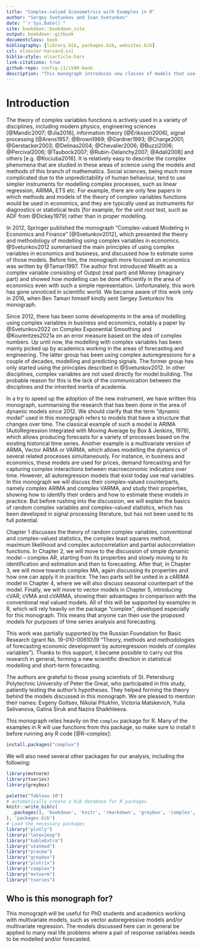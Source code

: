 ```yaml
--- 
title: "Complex-valued Econometrics with Examples in R"
author: "Sergey Svetunkov and Ivan Svetunkov"
date: "`r Sys.Date()`"
site: bookdown::bookdown_site
output: bookdown::gitbook
documentclass: book
bibliography: [library.bib, packages.bib, websites.bib]
csl: elsevier-harvard.csl
biblio-style: elsarticle-harv
link-citations: true
github-repo: config-i1/cVAR-book
description: "This monograph introduces new classes of models that use instrument of complex variables. This is for internal use only."
---
```


# Introduction {-}
The theory of complex variables functions is actively used in a variety of disciplines, including modern physics, engineering sciences [@Mandic2007; @Jia2016], information theory [@Eriksson2006], signal processing [@Arens1957; @Brown1969; @Gardner1993; @Charge2001; @Gerstacker2003; @Delmas2004; @Chevalier2006; @Buzzi2006; @Percival2006; @Taubock2007; @Rubin-Delanchy2007; @Adali2008] and others [e.g. @Kociuba2016]. It is relatively easy to describe the complex phenomena that are studied in these areas of science using the models and methods of this branch of mathematics. Social sciences, being much more complicated due to the unpredictability of human behaviour, tend to use simpler instruments for modelling complex processes, such as linear regression, ARIMA, ETS etc. For example, there are only few papers in which methods and models of the theory of complex variables functions would be used in economics, and they are typically used as instruments for diagnostics or statistical tests [for example, for the unit root test, such as ADF from @Dickey1979] rather than in proper modelling.

In 2012, Springer published the monograph “Complex-valued Modeling in Economics and Finance” [@Svetunkov2012], which presented the theory and methodology of modelling using complex variables in economics. @Svetunkov2012 summarised the main principles of using complex variables in economics and business, and discussed how to estimate some of those models. Before him, the monograph more focused on economics was written by @Tamari1997. The author first introduced Wealth as a complex variable consisting of Output (real part) and Money (imaginary part) and showed how modelling can be done efficiently in the area of economics even with such a simple representation. Unfortunately, this work has gone unnoticed in scientific world. We became aware of this work only in 2016, when Ben Tamari himself kindly sent Sergey Svetunkov his monograph.

Since 2012, there has been some developments in the area of modelling using complex variables in business and economics, notably a paper by @Svetunkov2022 on Complex Exponential Smoothing and @Kourentzes2021a on an error measure based on the idea of complex numbers. Up until now, the modelling with complex variables has been mainly picked up by academics working in the areas of forecasting and engineering. The latter group has been using complex autoregressions for a couple of decades, modelling and predicting signals. The former group has only started using the principles described in @Svetunkov2012. In other disciplines, complex variables are not used directly for model building. The probable reason for this is the lack of the communication between the disciplines and the inherited inertia of academia.

In a try to speed up the adoption of the new instrument, we have written this monograph, summarising the research that has been done in the area of dynamic models since 2012. We should clarify that the term “dynamic model” used in this monograph refers to models that have a structure that changes over time. The classical example of such a model is ARIMA (AutoRegression Integrated with Moving Average by Box & Jenkins, 1976), which allows producing forecasts for a variety of processes based on the existing historical time series. Another example is a multivariate version of ARMA, Vector ARMA or VARMA, which allows modelling the dynamics of several related processes simultaneously. For instance, in business and economics, these models are used for prices, demand forecasting and for capturing complex interactions between macroeconomic indicators over time.
However, all autoregression models that exist today use real variables. In this monograph we will discuss their complex-valued counterparts, namely complex ARIMA and complex VARMA, and study their properties, showing how to identify their orders and how to estimate these models in practice. But before rushing into the discussion, we will explain the basics of random complex variables and complex-valued statistics, which has been developed in signal processing literature, but has not been used to its full potential.

Chapter 1 discusses the theory of random complex variables, conventional and complex-valued statistics, the complex least squares method, maximum likelihood and complex autocorrelation and partial autocorrelation functions. In Chapter 2, we will move to the discussion of simple dynamic model – complex AR, starting from its properties and slowly moving to its identification and estimation and then to forecasting. After that, in Chapter 3, we will move towards complex MA, again discussing its properties and how one can apply it in practice. The two parts will be united in a cARIMA model in Chapter 4, where we will also discuss seasonal counterpart of the model. Finally, we will move to vector models in Chapter 5, introducing cVAR, cVMA and cVARMA, showing their advantages in comparison with the conventional real valued models. All of this will be supported by examples in R, which will rely heavily on the package “complex”, developed especially for this monograph. This means that anyone can then use the proposed models for purposes of time series analysis and forecasting.

This work was partially supported by the Russian Foundation for Basic Research (grant No. 19-010-00610\19 "Theory, methods and methodologies of forecasting economic development by autoregression models of complex variables"). Thanks to this support, it became possible to carry out this research in general, forming a new scientific direction in statistical modelling and short-term forecasting.

The authors are grateful to those young scientists of St. Petersburg Polytechnic University of Peter the Great, who participated in this study, patiently testing the author's hypotheses. They helped forming the theory behind the models discussed in this monograph. We are pleased to mention their names: Evgeny Goltsev, Nikolai Pitukhin, Victoria Matskevich, Yulia Selivanova, Galina Siruk and Nazira Shaikhleeva.
 
This monograph relies heavily on the `complex` package for R. Many of the examples in R will use functions from this package, so make sure to install it before running any R code [@R-complex]:
```r
install.packages("complex")
```

We will also need several other packages for our analysis, including the following:
```r
library(mvtnorm)
library(tseries)
library(greybox)
```


```r
palette("Tableau 10")
# automatically create a bib database for R packages
knitr::write_bib(c(
  .packages(), 'bookdown', 'knitr', 'rmarkdown', 'greybox', 'complex', 'plotrix', 'plotly', 'mvtnorm', 'tseries', 'datasets'
), 'packages.bib')
# Load the necessary packages
library("plotly")
library("latex2exp")
library("kableExtra")
library("statmod")
library("pracma")
library("greybox")
library("plotrix")
library("complex")
library("mvtnorm")
library("tseries")
```


## Who is this monograph for? {-}
This monograph will be useful for PhD students and academics working with multivariate models, such as vector autoregressive models and/or multivariate regression. The models discussed here can in general be applied to many real life problems where a pair of response variables needs to be modelled and/or forecasted. 

